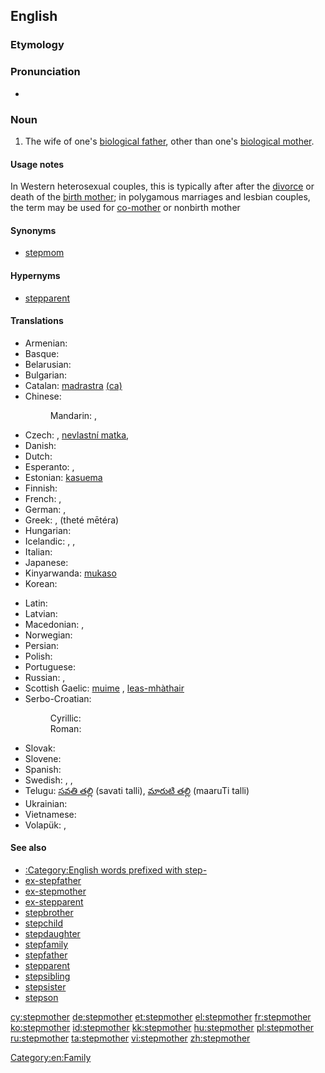 ==English==

===Etymology===
{{prefix|step|mother}}

===Pronunciation===
* {{hyphenation|step|moth|er}}

===Noun===
{{en-noun}}

# The wife of one's [[biological father]], other than one's [[biological mother]].

====Usage notes====
In Western heterosexual couples, this is typically after after the [[divorce]] or death of the [[birth mother]]; in polygamous marriages and lesbian couples, the term may be used for [[co-mother]] or nonbirth mother

====Synonyms====
* [[stepmom]]

====Hypernyms====
* [[stepparent]]

====Translations====
{{trans-top|wife of one's biological father, not one's biological mother}}
* Armenian: {{t-|hy|խորթ մայր|tr=xort' mayr}}
* Basque: {{t|eu|amaorde|xs=Basque}}
* Belarusian: {{t|be|мачаха|f|tr=máčaxa|sc=Cyrl}}
* Bulgarian: {{t+|bg|мащеха|f|tr=mášteha|sc=Cyrl}}
* Catalan: [[madrastra]] {{f}} [[:ca:madrastra|(ca)]]
* Chinese:
*: Mandarin: {{t|zh|繼母|sc=Hani}}, {{t|zh|继母|tr=jìmǔ|sc=Hani}}
* Czech: {{t+|cs|macecha|f}}, [[nevlastní matka]], {{t|cs|macocha|f}}
* Danish: {{t|da|stedmor}}
* Dutch: {{t+|nl|stiefmoeder|f}}
* Esperanto: {{t-|eo|vicpatrino|xs=Esperanto}}, {{qualifier|sometimes}} {{t-|eo|duonpatrino|xs=Esperanto}}
* Estonian: [[kasuema]]
* Finnish: {{t-|fi|äitipuoli}}
* French: {{t+|fr|belle-mère|f}}, {{qualifier|pejorative}} {{t|fr|marâtre}}
* German: {{t+|de|Stiefmutter|f}}, {{qualifier|gender-neutral}} {{t|de|Stiefelternteil|m|n}}
* Greek: {{t|el|μητριά|f|tr=mitria}}, {{t|el|θετή μητέρα}} (theté mētéra)
* Hungarian: {{t+|hu|mostohaanya}}
* Icelandic: {{t-|is|stjúpmóðir|f}},  {{t|is|stjúpa|f}},  {{t|is|stjúpmamma|f}}
* Italian: {{t-|it|matrigna|f}}
* Japanese: {{t|ja|義母|tr=ぎぼ, gibo|sc=Jpan}}
* Kinyarwanda: [[mukaso]]
* Korean: {{t|ko|계모|tr=gyeomo}}
{{trans-mid}}
* Latin: {{t-|la|noverca|f}}
* Latvian: {{t|lv|pamāte|f}}
* Macedonian: {{t|mk|маќеа|f|tr=máḱea}},  {{t|mk|помајка|f|tr=pómajka}}
* Norwegian: {{t|no|stemor|f}}
* Persian: {{t|fa|نامادری|tr=nâmâdari|sc=fa-Arab}}
* Polish: {{t+|pl|macocha|f}}
* Portuguese: {{t+|pt|madrasta|f}}
* Russian: {{t+|ru|мачеха|f|tr=máčexa|sc=Cyrl}},  {{t|ru|приёмная мать|f|tr=prijómnaja matʹ}}
* Scottish Gaelic: [[muime]] {{f}}, [[leas-mhàthair]] {{f}}
* Serbo-Croatian:
*: Cyrillic: {{t-|sh|маћеха|alt=ма̏ћеха|f|sc=Cyrl}}
*: Roman: {{t-|sh|maćeha|alt=mȁćeha|f|sc=Latn}}
* Slovak: {{t|sk|macocha|f}}
* Slovene: {{t+|sl|mačeha|f}}
* Spanish: {{t-|es|madrastra|f}}
* Swedish: {{t-|sv|fostermor|c}},  {{t|sv|styvmor|c}},  {{qualifier|colloquial}} {{t|sv|plastmamma|c}}
* Telugu: [[సవతి తల్లి]] (savati talli),  [[మారుటి తల్లి]] (maaruTi talli)
* Ukrainian: {{t|uk|мачуха|f|tr=máčuxa|sc=Cyrl}}
* Vietnamese: {{t|vi|mẹ ghẻ}}
* Volapük: {{qualifier|male or female}} {{t|vo|lupal}}, {{qualifier|female}} {{t|vo|jilupal}}
{{trans-bottom}}

====See also====
* [[:Category:English words prefixed with step-]]
* [[ex-stepfather]]
* [[ex-stepmother]]
* [[ex-stepparent]]
* [[stepbrother]]
* [[stepchild]]
* [[stepdaughter]]
* [[stepfamily]]
* [[stepfather]]
* [[stepparent]]
* [[stepsibling]]
* [[stepsister]]
* [[stepson]]

[[Category:en:Family]]

[[cy:stepmother]]
[[de:stepmother]]
[[et:stepmother]]
[[el:stepmother]]
[[fr:stepmother]]
[[ko:stepmother]]
[[id:stepmother]]
[[kk:stepmother]]
[[hu:stepmother]]
[[pl:stepmother]]
[[ru:stepmother]]
[[ta:stepmother]]
[[vi:stepmother]]
[[zh:stepmother]]
